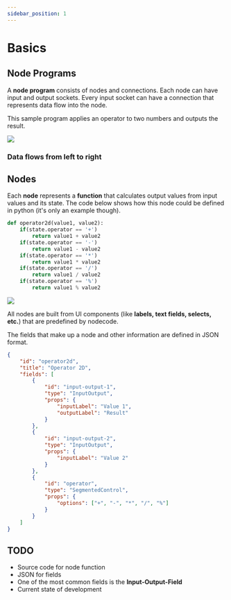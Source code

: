 ```yaml
---
sidebar_position: 1
---
```


# Basics


## Node Programs

A **node program** consists of nodes and connections. Each node can have input and output
sockets. Every input socket can have a connection that represents data flow into the node.

This sample program applies an operator to two numbers and outputs the result.

<div style={{
    padding: '2rem',
    backgroundColor: '#131314',
    borderRadius: 'var(--ifm-code-border-radius)',
    backgroundSize: '1.5em 1.5em',
    backgroundImage: 'radial-gradient(circle, rgba(255, 255, 255, 0.2) 1px, rgba(0, 0, 0, 0) 1px)',
    backgroundPosition: '0 0',
}}>
    <img src='/img/example-division-program.svg' />
</div>
<div style={{
    display: 'flex',
    justifyContent: 'center',
    alignItems: 'center',
    paddingTop: '1rem',
}}>
    <h3>Data flows from left to right</h3>
</div>

## Nodes

<div style={{
    display: 'flex',
    flexDirection: 'row',
    gap: '1rem',
}}>

<div style={{
    flex: 1,
}}>

Each **node** represents a **function** that calculates output values from input values
and its state. The code below shows how this node could be defined in python (it's only
an example though).

```python
def operator2d(value1, value2):
    if(state.operator == '+')
        return value1 + value2
    if(state.operator == '-')
        return value1 - value2
    if(state.operator == '*')
        return value1 * value2
    if(state.operator == '/')
        return value1 / value2
    if(state.operator == '%')
        return value1 % value2
```

</div>

<div style={{
    marginBottom: 'var(--ifm-leading)',
    padding: '2rem',
    backgroundColor: '#131314',
    borderRadius: 'var(--ifm-code-border-radius)',
    backgroundSize: '1.5em 1.5em',
    backgroundImage: 'radial-gradient(circle, rgba(255, 255, 255, 0.2) 1px, rgba(0, 0, 0, 0) 1px)',
    backgroundPosition: '0 0',
}}>
    <img src='/img/example-operator-node.svg' style={{
        position: 'relative',
        top: '50%',
        transform: 'translateY(-50%)'
    }}/>
</div>

</div>

All nodes are built from UI components (like **labels, text fields, selects,
etc.**) that are predefined by nodecode.

The fields that make up a node and other information are defined in JSON format.

```json
{
    "id": "operator2d",
    "title": "Operator 2D",
    "fields": [
        {
            "id": "input-output-1",
            "type": "InputOutput",
            "props": {
                "inputLabel": "Value 1",
                "outputLabel": "Result"
            }
        },
        {
            "id": "input-output-2",
            "type": "InputOutput",
            "props": {
                "inputLabel": "Value 2"
            }
        },
        {
            "id": "operator",
            "type": "SegmentedControl",
            "props": {
                "options": ["+", "-", "*", "/", "%"]
            }
        }
    ]
}
```


## TODO

- Source code for node function
- JSON for fields
- One of the most common fields is the **Input-Output-Field**
- Current state of development